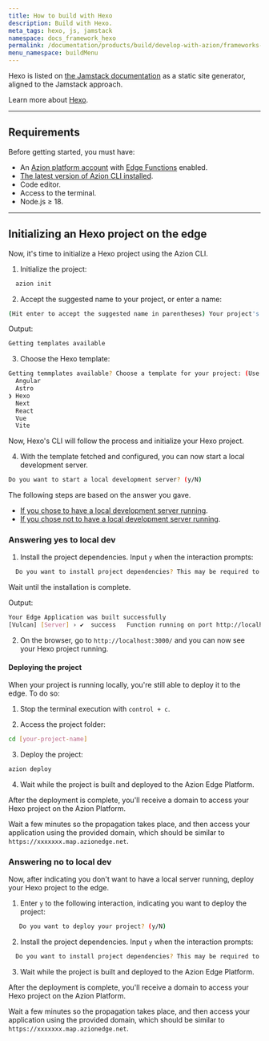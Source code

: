 ```yaml
---
title: How to build with Hexo
description: Build with Hexo.
meta_tags: hexo, js, jamstack
namespace: docs_framework_hexo
permalink: /documentation/products/build/develop-with-azion/frameworks-specific/hexo/
menu_namespace: buildMenu
---
```


Hexo is listed on [the Jamstack documentation](https://jamstack.org/generators/hexo/) as a static site generator, aligned to the Jamstack approach.

Learn more about [Hexo](https://hexo.io/docs/).

---

## Requirements

Before getting started, you must have:

- An [Azion platform account](/en/documentation/products/accounts/creating-account/) with [Edge Functions](/en/documentation/products/edge-application/edge-functions/) enabled.
- [The latest version of Azion CLI installed](/en/documentation/products/azion-cli/overview/).
- Code editor.
- Access to the terminal.
- Node.js ≥ 18.

---

## Initializing an Hexo project on the edge

Now, it's time to initialize a Hexo project using the Azion CLI.

1. Initialize the project:

```sh 
  azion init
```

2. Accept the suggested name to your project, or enter a name:

```sh 
(Hit enter to accept the suggested name in parentheses) Your project's name:  (dynamic_caligari)
```

Output: 

```sh
Getting templates available
```

3. Choose the Hexo template:

```sh 
Getting temmplates available? Choose a template for your project: (Use arrow keys)
  Angular 
  Astro 
❯ Hexo 
  Next 
  React 
  Vue 
  Vite 
```

Now, Hexo's CLI will follow the process and initialize your Hexo project.

4. With the template fetched and configured, you can now start a local development server.

```sh 
Do you want to start a local development server? (y/N) 
```

The following steps are based on the answer you gave. 

- [If you chose to have a local development server running](/en/documentation/products/build/develop-with-azion/frameworks-specific/hexo/#answering-yes-to-local-dev).
- [If you chose not to have a local development server running](/en/documentation/products/build/develop-with-azion/frameworks-specific/hexo/#answering-no-to-local-dev).

### Answering yes to local dev

1. Install the project dependencies. Input `y` when the interaction prompts:

```sh 
  Do you want to install project dependencies? This may be required to start local development server (y/N)
```

Wait until the installation is complete.

Output:

```sh
Your Edge Application was built successfully
[Vulcan] [Server] › ✔  success   Function running on port http://localhost:3000/
```

2. On the browser, go to `http://localhost:3000/` and you can now see your Hexo project running.

#### Deploying the project

When your project is running locally, you're still able to deploy it to the edge. To do so: 

1. Stop the terminal execution with `control + c`.

2. Access the project folder:

```sh
cd [your-project-name] 
```

3. Deploy the project:

```sh
azion deploy
```

4. Wait while the project is built and deployed to the Azion Edge Platform.


After the deployment is complete, you'll receive a domain to access your Hexo project on the Azion Platform.

Wait a few minutes so the propagation takes place, and then access your application using the provided domain, which should be similar to `https://xxxxxxx.map.azionedge.net`.


### Answering no to local dev

Now, after indicating you don't want to have a local server running, deploy your Hexo project to the edge. 

1. Enter `y` to the following interaction, indicating you want to deploy the project:

```sh
   Do you want to deploy your project? (y/N) 
```

2. Install the project dependencies. Input `y` when the interaction prompts:

```sh 
  Do you want to install project dependencies? This may be required to deploy your project (y/N)
```

3. Wait while the project is built and deployed to the Azion Edge Platform.

After the deployment is complete, you'll receive a domain to access your Hexo project on the Azion Platform.

Wait a few minutes so the propagation takes place, and then access your application using the provided domain, which should be similar to `https://xxxxxxx.map.azionedge.net`.